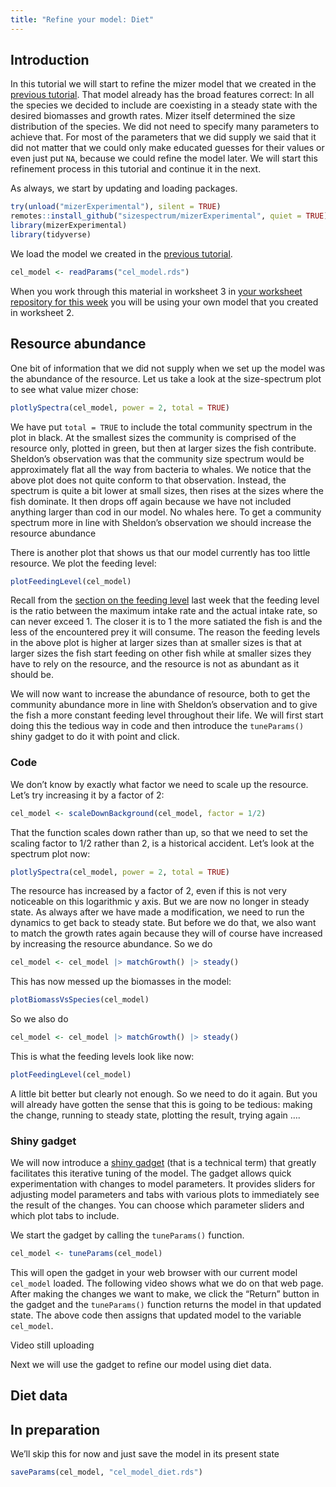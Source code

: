 ```yaml
---
title: "Refine your model: Diet"
---
```


## Introduction

In this tutorial we will start to refine the mizer model that we created in the [previous tutorial](create-first-model.qmd). That model already has the broad features correct: In all the species we decided to include are coexisting in a steady state with the desired biomasses and growth rates. Mizer itself determined the size distribution of the species. We did not need to specify many parameters to achieve that. For most of the parameters that we did supply we said that it did not matter that we could only make educated guesses for their values or even just put `NA`, because we could refine the model later. We will start this refinement process in this tutorial and continue it in the next.

As always, we start by updating and loading packages.

```r
try(unload("mizerExperimental"), silent = TRUE)
remotes::install_github("sizespectrum/mizerExperimental", quiet = TRUE)
library(mizerExperimental)
library(tidyverse)
```

We load the model we created in the [previous tutorial](create-first-model.qmd).

```r
cel_model <- readParams("cel_model.rds")
```

When you work through this material in worksheet 3 in [your worksheet repository for this week](https://classroom.github.com/a/gS1LgX3B) you will be using your own model that you created in worksheet 2.

## Resource abundance

One bit of information that we did not supply when we set up the model was the abundance of the resource. Let us take a look at the size-spectrum plot to see what value mizer chose:

```r
plotlySpectra(cel_model, power = 2, total = TRUE)
```

We have put `total = TRUE` to include the total community spectrum in the plot in black. At the smallest sizes the community is comprised of the resource only, plotted in green, but then at larger sizes the fish contribute. Sheldon's observation was that the community size spectrum would be approximately flat all the way from bacteria to whales. We notice that the above plot does not quite conform to that observation. Instead, the spectrum is quite a bit lower at small sizes, then rises at the sizes where the fish dominate. It then drops off again because we have not included anything larger than cod in our model. No whales here. To get a community spectrum more in line with Sheldon's observation we should increase the resource abundance

There is another plot that shows us that our model currently has too little resource. We plot the feeding level:

```r
plotFeedingLevel(cel_model)
```

Recall from the [section on the feeding level](../understand/predation-growth-and-mortality.qmd#feeding-level) last week that the feeding level is the ratio between the maximum intake rate and the actual intake rate, so can never exceed 1. The closer it is to 1 the more satiated the fish is and the less of the encountered prey it will consume. The reason the feeding levels in the above plot is higher at larger sizes than at smaller sizes is that at larger sizes the fish start feeding on other fish while at smaller sizes they have to rely on the resource, and the resource is not as abundant as it should be.

We will now want to increase the abundance of resource, both to get the community abundance more in line with Sheldon's observation and to give the fish a more constant feeding level throughout their life. We will first start doing this the tedious way in code and then introduce the `tuneParams()` shiny gadget to do it with point and click.

### Code

We don't know by exactly what factor we need to scale up the resource. Let's try increasing it by a factor of 2:

```r
cel_model <- scaleDownBackground(cel_model, factor = 1/2)
```

That the function scales down rather than up, so that we need to set the scaling factor to 1/2 rather than 2, is a historical accident. Let's look at the spectrum plot now:

```r
plotlySpectra(cel_model, power = 2, total = TRUE)
```

The resource has increased by a factor of 2, even if this is not very noticeable on this logarithmic y axis. But we are now no longer in steady state. As always after we have made a modification, we need to run the dynamics to get back to steady state. But before we do that, we also want to match the growth rates again because they will of course have increased by increasing the resource abundance. So we do

```r
cel_model <- cel_model |> matchGrowth() |> steady()
```

This has now messed up the biomasses in the model:

```r
plotBiomassVsSpecies(cel_model)
```

So we also do

```r
cel_model <- cel_model |> matchGrowth() |> steady()
```

This is what the feeding levels look like now:

```r
plotFeedingLevel(cel_model)
```

A little bit better but clearly not enough. So we need to do it again. But you will already have gotten the sense that this is going to be tedious: making the change, running to steady state, plotting the result, trying again ....

### Shiny gadget

We will now introduce a [shiny gadget](https://shiny.rstudio.com/articles/gadgets.html) (that is a technical term) that greatly facilitates this iterative tuning of the model. The gadget allows quick experimentation with changes to model parameters. It provides sliders for adjusting model parameters and tabs with various plots to immediately see the result of the changes. You can choose which parameter sliders and which plot tabs to include.

We start the gadget by calling the `tuneParams()` function.

```r
cel_model <- tuneParams(cel_model)
```

This will open the gadget in your web browser with our current model `cel_model` loaded. The following video shows what we do on that web page. After making the changes we want to make, we click the "Return" button in the gadget and the `tuneParams()` function returns the model in that updated state. The above code then assigns that updated model to the variable `cel_model`.

Video still uploading

Next we will use the gadget to refine our model using diet data.

## Diet data

## In preparation

We'll skip this for now and just save the model in its present state

```r
saveParams(cel_model, "cel_model_diet.rds")
```
